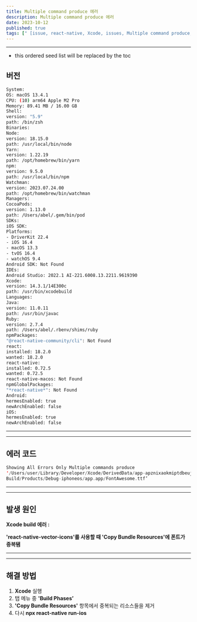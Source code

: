 ```yaml
---
title: Multiple command produce 에러
description: Multiple command produce 에러
date: 2023-10-12
published: true
tags: [" [issue, react-native, Xcode, issues, Multiple command produce, 에러]"]
---
```



---

* this ordered seed list will be replaced by the toc 

## 버전

```bash
System:
OS: macOS 13.4.1
CPU: (10) arm64 Apple M2 Pro
Memory: 89.41 MB / 16.00 GB
Shell:
version: "5.9"
path: /bin/zsh
Binaries:
Node:
version: 18.15.0
path: /usr/local/bin/node
Yarn:
version: 1.22.19
path: /opt/homebrew/bin/yarn
npm:
version: 9.5.0
path: /usr/local/bin/npm
Watchman:
version: 2023.07.24.00
path: /opt/homebrew/bin/watchman
Managers:
CocoaPods:
version: 1.13.0
path: /Users/abel/.gem/bin/pod
SDKs:
iOS SDK:
Platforms:
- DriverKit 22.4
- iOS 16.4
- macOS 13.3
- tvOS 16.4
- watchOS 9.4
Android SDK: Not Found
IDEs:
Android Studio: 2022.1 AI-221.6008.13.2211.9619390
Xcode:
version: 14.3.1/14E300c
path: /usr/bin/xcodebuild
Languages:
Java:
version: 11.0.11
path: /usr/bin/javac
Ruby:
version: 2.7.4
path: /Users/abel/.rbenv/shims/ruby
npmPackages:
"@react-native-community/cli": Not Found
react:
installed: 18.2.0
wanted: 18.2.0
react-native:
installed: 0.72.5
wanted: 0.72.5
react-native-macos: Not Found
npmGlobalPackages:
"*react-native*": Not Found
Android:
hermesEnabled: true
newArchEnabled: false
iOS:
hermesEnabled: true
newArchEnabled: false
```

---

---

## 에러 코드

```swift
Showing All Errors Only Multiple commands produce
'/Users/user/Library/Developer/Xcode/DerivedData/app-apznixaokmiptdbeujrbmpneowhk/
Build/Products/Debug-iphoneos/app.app/FontAwesome.ttf’
```

---

---

## 발생 원인

**Xcode build 에러 :**

**'react-native-vector-icons'를 사용할 때 'Copy Bundle Resources'에 폰트가 중복됌**

---

---

## 해결 방법

1. **Xcode** 실행
2. 탭 메뉴 중 **'Build Phases’**
3. **'Copy Bundle Resources'** 항목에서 중복되는 리소스들을 제거
4. 다시 **npx react-native run-ios**

